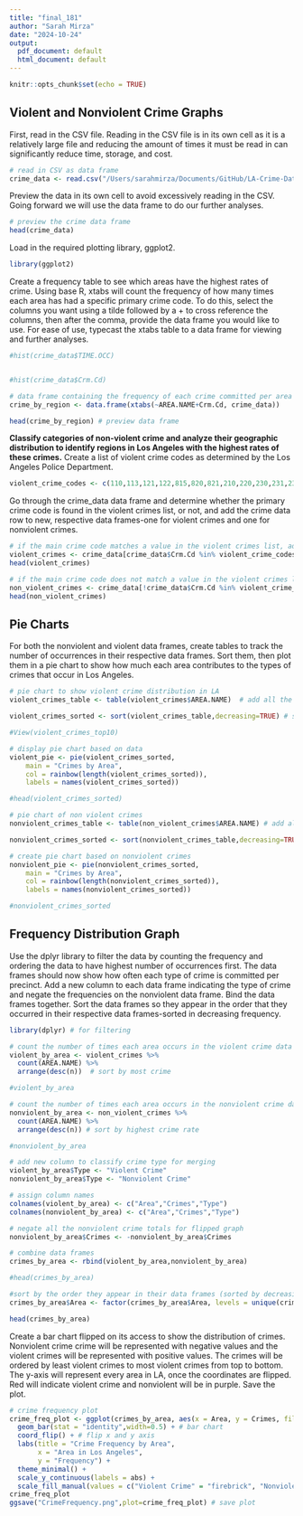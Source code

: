 ```yaml
---
title: "final_181"
author: "Sarah Mirza"
date: "2024-10-24"
output:
  pdf_document: default
  html_document: default
---
```


```r
knitr::opts_chunk$set(echo = TRUE)
```

## Violent and Nonviolent Crime Graphs

First, read in the CSV file. Reading in the CSV file is in its own cell as it is a relatively large file and reducing the amount of times it must be read in can significantly reduce time, storage, and cost.
```r

# read in CSV as data frame
crime_data <- read.csv("/Users/sarahmirza/Documents/GitHub/LA-Crime-Data/Crime_Data_from_2020_to_Present.csv")
```

Preview the data in its own cell to avoid excessively reading in the CSV. Going forward we will use the data frame to do our further analyses. 
```r
# preview the crime data frame 
head(crime_data)
```

Load in the required plotting library, ggplot2.

```r
library(ggplot2)
```


Create a frequency table to see which areas have the highest rates of crime. Using base R, xtabs will count the frequency of how many times each area has had a specific primary crime code. To do this, select the columns you want using a tilde followed by a + to cross reference the columns, then after the comma, provide the data frame you would like to use. For ease of use, typecast the xtabs table to a data frame for viewing and further analyses. 
```r
#hist(crime_data$TIME.OCC)


#hist(crime_data$Crm.Cd)

# data frame containing the frequency of each crime committed per area
crime_by_region <- data.frame(xtabs(~AREA.NAME+Crm.Cd, crime_data)) 

head(crime_by_region) # preview data frame


```

**Classify categories of non-violent crime and analyze their geographic distribution to identify regions in Los Angeles with the highest rates of these crimes.** 
Create a list of violent crime codes as determined by the Los Angeles Police Department. 
```r
violent_crime_codes <- c(110,113,121,122,815,820,821,210,220,230,231,235,236,250,251,761,926,435,436,437,622,623,624,625,626,627,647,763,928,930) # violent crime codes in a list
```


Go through the crime_data data frame and determine whether the primary crime code is found in the violent crimes list, or not, and add the crime data row to new, respective data frames-one for violent crimes and one for nonviolent crimes.
```r
# if the main crime code matches a value in the violent crimes list, add it to violent crimes data frame
violent_crimes <- crime_data[crime_data$Crm.Cd %in% violent_crime_codes,]
head(violent_crimes) 

# if the main crime code does not match a value in the violent crimes list, add it to nonviolent crimes data frame
non_violent_crimes <- crime_data[!crime_data$Crm.Cd %in% violent_crime_codes,]
head(non_violent_crimes)
```
## Pie Charts
For both the nonviolent and violent data frames, create tables to track the number of occurrences in their respective data frames. Sort them, then plot them in a pie chart to show how much each area contributes to the types of crimes that occur in Los Angeles. 

```r
# pie chart to show violent crime distribution in LA
violent_crimes_table <- table(violent_crimes$AREA.NAME)  # add all the area names from the violent crimes data frame

violent_crimes_sorted <- sort(violent_crimes_table,decreasing=TRUE) # sort table by most crimes first

#View(violent_crimes_top10)

# display pie chart based on data
violent_pie <- pie(violent_crimes_sorted,
    main = "Crimes by Area",
    col = rainbow(length(violent_crimes_sorted)),
    labels = names(violent_crimes_sorted))

#head(violent_crimes_sorted)
```


```r
# pie chart of non violent crimes
nonviolent_crimes_table <- table(non_violent_crimes$AREA.NAME) # add all area names from nonviolent crime data frame

nonviolent_crimes_sorted <- sort(nonviolent_crimes_table,decreasing=TRUE) # sort in decrementing order

# create pie chart based on nonviolent crimes
nonviolent_pie <- pie(nonviolent_crimes_sorted,
    main = "Crimes by Area",
    col = rainbow(length(nonviolent_crimes_sorted)),
    labels = names(nonviolent_crimes_sorted))

#nonviolent_crimes_sorted
```

## Frequency Distribution Graph
Use the dplyr library to filter the data by counting the frequency and ordering the data to have highest number of occurrences first. The data frames should now show how often each type of crime is committed per precinct. Add a new column to each data frame indicating the type of crime and negate the frequencies on the nonviolent data frame. Bind the data frames together. Sort the data frames so they appear in the order that they occurred in their respective data frames-sorted in decreasing frequency.

```r
library(dplyr) # for filtering

# count the number of times each area occurs in the violent crime data frame
violent_by_area <- violent_crimes %>% 
  count(AREA.NAME) %>%                     
  arrange(desc(n))  # sort by most crime  

#violent_by_area

# count the number of times each area occurs in the nonviolent crime data frame
nonviolent_by_area <- non_violent_crimes %>%
  count(AREA.NAME) %>%
  arrange(desc(n)) # sort by highest crime rate

#nonviolent_by_area

# add new column to classify crime type for merging
violent_by_area$Type <- "Violent Crime"
nonviolent_by_area$Type <- "Nonviolent Crime"

# assign column names
colnames(violent_by_area) <- c("Area","Crimes","Type")
colnames(nonviolent_by_area) <- c("Area","Crimes","Type")

# negate all the nonviolent crime totals for flipped graph
nonviolent_by_area$Crimes <- -nonviolent_by_area$Crimes

# combine data frames
crimes_by_area <- rbind(violent_by_area,nonviolent_by_area)

#head(crimes_by_area)

#sort by the order they appear in their data frames (sorted by decreasing frequency)
crimes_by_area$Area <- factor(crimes_by_area$Area, levels = unique(crimes_by_area$Area))

head(crimes_by_area)
```

Create a bar chart flipped on its access to show the distribution of crimes. Nonviolent crime crime will be represented with negative values and the violent crimes will be represented with positive values. The crimes will be ordered by least violent crimes to most violent crimes from top to bottom. The y-axis will represent every area in LA, once the coordinates are flipped. Red will indicate violent crime and nonviolent will be in purple. Save the plot. 
```r
# crime frequency plot 
crime_freq_plot <- ggplot(crimes_by_area, aes(x = Area, y = Crimes, fill = Type)) +
  geom_bar(stat = "identity",width=0.5) + # bar chart
  coord_flip() + # flip x and y axis 
  labs(title = "Crime Frequency by Area",
       x = "Area in Los Angeles",
       y = "Frequency") +
  theme_minimal() +
  scale_y_continuous(labels = abs) +
  scale_fill_manual(values = c("Violent Crime" = "firebrick", "Nonviolent Crime" = "purple4"))
crime_freq_plot
ggsave("CrimeFrequency.png",plot=crime_freq_plot) # save plot

```



